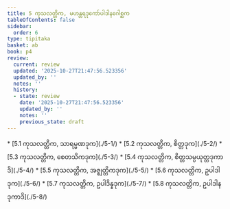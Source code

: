 ```yaml
---
title: 5 ကုသလတ္တိက, မဟန္တရဒုကော်ပါဒါနဂေါစ္ဆက
tableOfContents: false
sidebar:
  order: 6
type: tipitaka
basket: ab
book: p4
review:
  current: review
  updated: '2025-10-27T21:47:56.523356'
  updated_by: ''
  notes: ''
  history:
  - state: review
    date: '2025-10-27T21:47:56.523356'
    updated_by: ''
    notes: ''
    previous_state: draft
---
```



<ReviewStatus review={frontmatter.review} showDetails={true} />

<HypothesisAnnotation frontmatter={frontmatter} />

<DynamicBreadcrumb />



<TableOfContents book="p4" section="5">
* [5.1 ကုသလတ္တိက, သာရမ္မဏဒုက](./5-1/)
* [5.2 ကုသလတ္တိက, စိတ္တဒုက](./5-2/)
* [5.3 ကုသလတ္တိက, စေတသိကဒုက](./5-3/)
* [5.4 ကုသလတ္တိက, စိတ္တသမ္ပယုတ္တဒုကာဒိ](./5-4/)
* [5.5 ကုသလတ္တိက, အဇ္ဈတ္တိကဒုက](./5-5/)
* [5.6 ကုသလတ္တိက, ဥပါဒါဒုက](./5-6/)
* [5.7 ကုသလတ္တိက, ဥပါဒိန္နဒုက](./5-7/)
* [5.8 ကုသလတ္တိက, ဥပါဒါနဒုကာဒိ](./5-8/)
</TableOfContents>